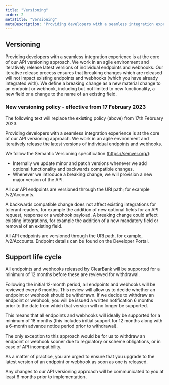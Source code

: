 ```yaml
---
title: "Versioning"
order: 2
metaTitle: "Versioning"
metaDescription: "Providing developers with a seamless integration experience is at the core of our API versioning approach."
---
```



## Versioning

Providing developers with a seamless integration experience is at the core of our API versioning approach.
We work in an agile environment and iteratively release latest versions of individual endpoints and webhooks.
Our iterative release process ensures that breaking changes which are released will not impact existing endpoints and webhooks (which you have already integrated with).
We define a breaking change as a new material change to an endpoint or webhook, including but not limited to new functionality, a new field or a change to the name of an existing field.

### New versioning policy - effective from 17 February 2023

The following text will replace the existing policy (above) from 17th February 2023.

<Callout colour="blue">
Providing developers with a seamless integration experience is at the core of our API versioning approach. We work in an agile environment and iteratively release the latest versions of individual endpoints and webhooks.

We follow the Semantic Versioning specification (https://semver.org/):

- Internally we update minor and patch versions whenever we add optional functionality and backwards compatible changes.
- Whenever we introduce a breaking change, we will provision a new major version of the API.

All our API endpoints are versioned through the URI path; for example /v2/Accounts.

A backwards compatible change does not affect existing integrations for tolerant readers, for example the addition of new optional fields for an API request, response or a webhook payload. A breaking change could affect existing integrations, for example the addition of a new mandatory field or removal of an existing field.

All API endpoints are versioned through the URI path, for example, /v2/Accounts. Endpoint details can be found on the Developer Portal.
</Callout>

## Support life cycle

All endpoints and webhooks released by ClearBank will be supported for a minimum of 12 months before these are reviewed for withdrawal.

Following the initial 12-month period, all endpoints and webhooks will be reviewed every 6 months. This review will allow us to decide whether an endpoint or webhook should be withdrawn.
If we decide to withdraw an endpoint or webhook, you will be issued a written notification 6 months prior to the date from which that version will no longer be supported.

This means that all endpoints and webhooks will ideally be supported for a minimum of 18 months (this includes initial support for 12 months along with a 6-month advance notice period prior to withdrawal).

The only exception to this approach would be for us to withdraw an endpoint or webhook sooner due to regulatory or scheme obligations, or in case of API incompatibility.

As a matter of practice, you are urged to ensure that you upgrade to the latest version of an endpoint or webhook as soon as one is released.

<Callout colour="blue">
  Any changes to our API versioning approach will be communicated to you at
  least 6 months prior to implementation.
</Callout>
